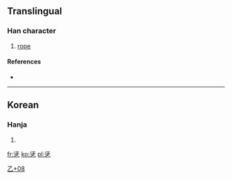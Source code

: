 ==Translingual==

===Han character===
{{Han char|rn=5|rad=乙|as=08|sn=9|four=|canj=水土弓 (EGN)}}

# [[rope]]

====References====
* {{Han ref|kx=0084.241|dj=0171.340|hdz=10056.051|uh=4E7C|ud=20092}}

----

==Korean==

===Hanja===
{{ko-hanja|hangeul=[[줄]]|rv=jul|mr=chul}}

# {{defn|Korean|sort=乙08}}

[[Category:Korean-only CJKV Characters|乙+08]]

[[fr:乼]]
[[ko:乼]]
[[pl:乼]]